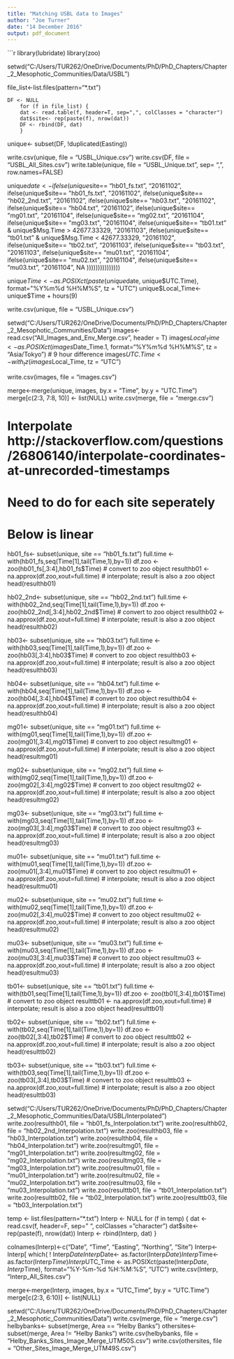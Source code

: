 ---
title: "Matching USBL data to Images"
author: "Joe Turner"
date: "14 December 2016"
output: pdf_document
---


```{r USBL data}

library(lubridate)
library(zoo)

setwd("C:/Users/TUR262/OneDrive/Documents/PhD/PhD_Chapters/Chapter_2_Mesophotic_Communities/Data/USBL")

file_list<-list.files(pattern="*.txt")

    DF <- NULL
        for (f in file_list) {
        dat <- read.table(f, header=T, sep=",", colClasses = "character")
        dat$site<- rep(paste(f), nrow(dat))
        DF <- rbind(DF, dat)
        }
    
unique<- subset(DF, !duplicated(Easting))

write.csv(unique, file = "USBL_Unique.csv")
write.csv(DF, file = "USBL_All_Sites.csv")
write.table(unique, file = "USBL_Unique.txt", sep= ",", row.names=FALSE)

unique$date <- ifelse(unique$site== "hb01_fs.txt", "20161102",
        ifelse(unique$site== "hb01_fs.txt", "20161102",
        ifelse(unique$site== "hb02_2nd.txt", "20161102",
        ifelse(unique$site== "hb03.txt", "20161102",
        ifelse(unique$site== "hb04.txt", "20161102",
        ifelse(unique$site== "mg01.txt", "20161104",
        ifelse(unique$site== "mg02.txt", "20161104",
        ifelse(unique$site== "mg03.txt", "20161104",
        ifelse(unique$site== "tb01.txt" & unique$Msg.Time > 42677.33329, "20161103",
        ifelse(unique$site== "tb01.txt" & unique$Msg.Time < 42677.33329, "20161102",      
        ifelse(unique$site== "tb02.txt", "20161103",
        ifelse(unique$site== "tb03.txt", "20161103",
        ifelse(unique$site== "mu01.txt", "20161104",
        ifelse(unique$site== "mu02.txt", "20161104",
        ifelse(unique$site== "mu03.txt", "20161104",
                        NA  ))))))))))))))) 

unique$Time <- as.POSIXct(paste(unique$date, unique$UTC.Time), format="%Y%m%d %H%M%S", tz = "UTC")
unique$Local_Time<- unique$Time + hours(9)

write.csv(unique, file = "USBL_Unique.csv")

setwd("C:/Users/TUR262/OneDrive/Documents/PhD/PhD_Chapters/Chapter_2_Mesophotic_Communities/Data")
images<-read.csv("All_Images_and_Env_Merge.csv", header = T)
images$Local_Time <- as.POSIXct(images$Date_Time.1, format="%Y%m%d %H%M%S", tz = "Asia/Tokyo") # 9 hour difference
images$UTC.Time <- with_tz(images$Local_Time, tz = "UTC")

write.csv(images, file = "images.csv")

merge<-merge(unique, images, by.x = "Time", by.y = "UTC.Time")
merge[c(2:3, 7:8, 10)] <- list(NULL)
write.csv(merge, file = "merge.csv")


# Interpolate http://stackoverflow.com/questions/26806140/interpolate-coordinates-at-unrecorded-timestamps
# Need to do for each site seperately
# Below is linear

hb01_fs<- subset(unique, site == "hb01_fs.txt")
full.time    <- with(hb01_fs,seq(Time[1],tail(Time,1),by=1))
df.zoo <- zoo(hb01_fs[,3:4],hb01_fs$Time)        # convert to zoo object
resulthb01 <- na.approx(df.zoo,xout=full.time)  # interpolate; result is also a zoo object
head(resulthb01)

hb02_2nd<- subset(unique, site == "hb02_2nd.txt")
full.time    <- with(hb02_2nd,seq(Time[1],tail(Time,1),by=1))
df.zoo <- zoo(hb02_2nd[,3:4],hb02_2nd$Time)        # convert to zoo object
resulthb02 <- na.approx(df.zoo,xout=full.time)  # interpolate; result is also a zoo object
head(resulthb02)

hb03<- subset(unique, site == "hb03.txt")
full.time    <- with(hb03,seq(Time[1],tail(Time,1),by=1))
df.zoo <- zoo(hb03[,3:4],hb03$Time)        # convert to zoo object
resulthb03 <- na.approx(df.zoo,xout=full.time)  # interpolate; result is also a zoo object
head(resulthb03)

hb04<- subset(unique, site == "hb04.txt")
full.time    <- with(hb04,seq(Time[1],tail(Time,1),by=1))
df.zoo <- zoo(hb04[,3:4],hb04$Time)        # convert to zoo object
resulthb04 <- na.approx(df.zoo,xout=full.time)  # interpolate; result is also a zoo object
head(resulthb04)

mg01<- subset(unique, site == "mg01.txt")
full.time    <- with(mg01,seq(Time[1],tail(Time,1),by=1))
df.zoo <- zoo(mg01[,3:4],mg01$Time)        # convert to zoo object
resultmg01 <- na.approx(df.zoo,xout=full.time)  # interpolate; result is also a zoo object
head(resultmg01)

mg02<- subset(unique, site == "mg02.txt")
full.time    <- with(mg02,seq(Time[1],tail(Time,1),by=1))
df.zoo <- zoo(mg02[,3:4],mg02$Time)        # convert to zoo object
resultmg02 <- na.approx(df.zoo,xout=full.time)  # interpolate; result is also a zoo object
head(resultmg02)

mg03<- subset(unique, site == "mg03.txt")
full.time    <- with(mg03,seq(Time[1],tail(Time,1),by=1))
df.zoo <- zoo(mg03[,3:4],mg03$Time)        # convert to zoo object
resultmg03 <- na.approx(df.zoo,xout=full.time)  # interpolate; result is also a zoo object
head(resultmg03)

mu01<- subset(unique, site == "mu01.txt")
full.time    <- with(mu01,seq(Time[1],tail(Time,1),by=1))
df.zoo <- zoo(mu01[,3:4],mu01$Time)        # convert to zoo object
resultmu01 <- na.approx(df.zoo,xout=full.time)  # interpolate; result is also a zoo object
head(resultmu01)

mu02<- subset(unique, site == "mu02.txt")
full.time    <- with(mu02,seq(Time[1],tail(Time,1),by=1))
df.zoo <- zoo(mu02[,3:4],mu02$Time)        # convert to zoo object
resultmu02 <- na.approx(df.zoo,xout=full.time)  # interpolate; result is also a zoo object
head(resultmu02)

mu03<- subset(unique, site == "mu03.txt")
full.time    <- with(mu03,seq(Time[1],tail(Time,1),by=1))
df.zoo <- zoo(mu03[,3:4],mu03$Time)        # convert to zoo object
resultmu03 <- na.approx(df.zoo,xout=full.time)  # interpolate; result is also a zoo object
head(resultmu03)

tb01<- subset(unique, site == "tb01.txt")
full.time    <- with(tb01,seq(Time[1],tail(Time,1),by=1))
df.zoo <- zoo(tb01[,3:4],tb01$Time)        # convert to zoo object
resulttb01 <- na.approx(df.zoo,xout=full.time)  # interpolate; result is also a zoo object
head(resulttb01)

tb02<- subset(unique, site == "tb02.txt")
full.time    <- with(tb02,seq(Time[1],tail(Time,1),by=1))
df.zoo <- zoo(tb02[,3:4],tb02$Time)        # convert to zoo object
resulttb02 <- na.approx(df.zoo,xout=full.time)  # interpolate; result is also a zoo object
head(resulttb02)

tb03<- subset(unique, site == "tb03.txt")
full.time    <- with(tb03,seq(Time[1],tail(Time,1),by=1))
df.zoo <- zoo(tb03[,3:4],tb03$Time)        # convert to zoo object
resulttb03 <- na.approx(df.zoo,xout=full.time)  # interpolate; result is also a zoo object
head(resulttb03)


setwd("C:/Users/TUR262/OneDrive/Documents/PhD/PhD_Chapters/Chapter_2_Mesophotic_Communities/Data/USBL/Interpolated")
write.zoo(resulthb01, file = "hb01_fs_Interpolation.txt")
write.zoo(resulthb02, file = "hb02_2nd_Interpolation.txt")
write.zoo(resulthb03, file = "hb03_Interpolation.txt")
write.zoo(resulthb04, file = "hb04_Interpolation.txt")
write.zoo(resultmg01, file = "mg01_Interpolation.txt")
write.zoo(resultmg02, file = "mg02_Interpolation.txt")
write.zoo(resultmg03, file = "mg03_Interpolation.txt")
write.zoo(resultmu01, file = "mu01_Interpolation.txt")
write.zoo(resultmu02, file = "mu02_Interpolation.txt")
write.zoo(resultmu03, file = "mu03_Interpolation.txt")
write.zoo(resulttb01, file = "tb01_Interpolation.txt")
write.zoo(resulttb02, file = "tb02_Interpolation.txt")
write.zoo(resulttb03, file = "tb03_Interpolation.txt")

temp <- list.files(pattern="*.txt")
    Interp <- NULL
        for (f in temp) {
        dat <- read.csv(f, header=F, sep=" ", colClasses = "character")
        dat$site<- rep(paste(f), nrow(dat))
        Interp <- rbind(Interp, dat)
        }
    
colnames(Interp)<-c("Date", "Time", "Easting", "Northing", "Site")
Interp<-Interp[ which( ! Interp$Date %in% "Index") , ]
Interp$Date<- as.factor(Interp$Date)
Interp$Time<- as.factor(Interp$Time)
Interp$UTC_Time <- as.POSIXct(paste(Interp$Date, Interp$Time), format="%Y-%m-%d %H:%M:%S", "UTC")
write.csv(Interp, "Interp_All_Sites.csv")

merge<-merge(Interp, images, by.x = "UTC_Time", by.y = "UTC.Time")
merge[c(2:3, 6:10)] <- list(NULL)

setwd("C:/Users/TUR262/OneDrive/Documents/PhD/PhD_Chapters/Chapter_2_Mesophotic_Communities/Data")
write.csv(merge, file = "merge.csv")
helbybanks<- subset(merge, Area == "Helby Banks")
othersites<- subset(merge, Area != "Helby Banks")
write.csv(helbybanks, file = "Helby_Banks_Sites_Image_Merge_UTM50S.csv")
write.csv(othersites, file = "Other_Sites_Image_Merge_UTM49S.csv")


